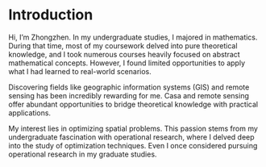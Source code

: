 # Introduction
Hi, I'm Zhongzhen. 
In my undergraduate studies, I majored in mathematics. During that time, most of my coursework delved into pure theoretical knowledge, and I took numerous courses heavily focused on abstract mathematical concepts. However, I found limited opportunities to apply what I had learned to real-world scenarios.

Discovering fields like geographic information systems (GIS) and remote sensing has been incredibly rewarding for me. Casa and remote sensing  offer abundant opportunities to bridge theoretical knowledge with practical applications. 

My interest lies in optimizing spatial problems. This passion stems from my undergraduate fascination with operational research, where I delved deep into the study of optimization techniques. Even I once considered pursuing operational research in my graduate studies.
